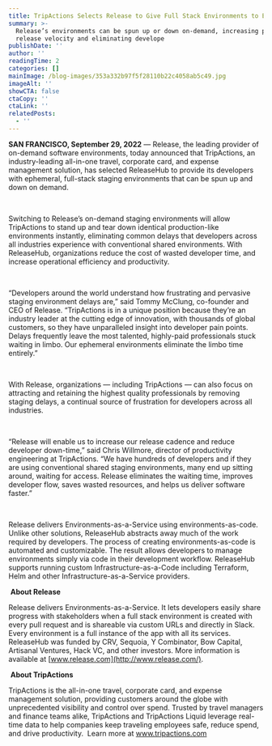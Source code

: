 ```yaml
---
title: TripActions Selects Release to Give Full Stack Environments to Every Developer
summary: >-
  Release’s environments can be spun up or down on-demand, increasing product
  release velocity and eliminating develope
publishDate: ''
author: ''
readingTime: 2
categories: []
mainImage: /blog-images/353a332b97f5f28110b22c4058ab5c49.jpg
imageAlt: ''
showCTA: false
ctaCopy: ''
ctaLink: ''
relatedPosts:
  - ''
---
```


**SAN FRANCISCO, September 29, 2022** — Release, the leading provider of on-demand software environments, today announced that TripActions, an industry-leading all-in-one travel, corporate card, and expense management solution, has selected ReleaseHub to provide its developers with ephemeral, full-stack staging environments that can be spun up and down on demand.

‍

Switching to Release’s on-demand staging environments will allow TripActions to stand up and tear down identical production-like environments instantly, eliminating common delays that developers across all industries experience with conventional shared environments. With ReleaseHub, organizations reduce the cost of wasted developer time, and increase operational efficiency and productivity.

‍

“Developers around the world understand how frustrating and pervasive staging environment delays are,” said Tommy McClung, co-founder and CEO of Release. “TripActions is in a unique position because they’re an industry leader at the cutting edge of innovation, with thousands of global customers, so they have unparalleled insight into developer pain points. Delays frequently leave the most talented, highly-paid professionals stuck waiting in limbo. Our ephemeral environments eliminate the limbo time entirely.”

‍

With Release, organizations — including TripActions — can also focus on attracting and retaining the highest quality professionals by removing staging delays, a continual source of frustration for developers across all industries.

‍

“Release will enable us to increase our release cadence and reduce developer down-time,” said Chris Willmore, director of productivity engineering at TripActions. “We have hundreds of developers and if they are using conventional shared staging environments, many end up sitting around, waiting for access. Release eliminates the waiting time, improves developer flow, saves wasted resources, and helps us deliver software faster.”

‍

Release delivers Environments-as-a-Service using environments-as-code. Unlike other solutions, ReleaseHub abstracts away much of the work required by developers. The process of creating environments-as-code is automated and customizable. The result allows developers to manage environments simply via code in their development workflow. ReleaseHub supports running custom Infrastructure-as-a-Code including Terraform, Helm and other Infrastructure-as-a-Service providers.

‍
**About Release**

Release delivers Environments-as-a-Service. It lets developers easily share progress with stakeholders when a full stack environment is created with every pull request and is shareable via custom URLs and directly in Slack. Every environment is a full instance of the app with all its services. ReleaseHub was funded by CRV, Sequoia, Y Combinator, Bow Capital, Artisanal Ventures, Hack VC, and other investors. More information is available at [www.release.com](http://www.release.com/).  

‍
**About TripActions**

TripActions is the all-in-one travel, corporate card, and expense management solution, providing customers around the globe with unprecedented visibility and control over spend. Trusted by travel managers and finance teams alike, TripActions and TripActions Liquid leverage real-time data to help companies keep traveling employees safe, reduce spend, and drive productivity.  Learn more at www.tripactions.com

‍